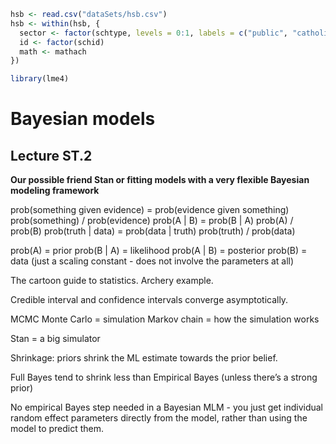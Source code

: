 
```r
hsb <- read.csv("dataSets/hsb.csv")
hsb <- within(hsb, {
  sector <- factor(schtype, levels = 0:1, labels = c("public", "catholic"))
  id <- factor(schid)
  math <- mathach
})

library(lme4)
```

# Bayesian models

## Lecture ST.2

**Our possible friend Stan or fitting models with a very flexible Bayesian modeling framework**

prob(something given evidence) = prob(evidence given something) prob(something) / prob(evidence)
prob(A | B) = prob(B | A) prob(A) / prob(B)
prob(truth | data) = prob(data | truth) prob(truth) / prob(data)

prob(A) = prior
prob(B | A) = likelihood
prob(A | B) = posterior
prob(B) = data (just a scaling constant - does not involve the parameters at all)

The cartoon guide to statistics. Archery example.

Credible interval and confidence intervals converge asymptotically.

MCMC
Monte Carlo = simulation
Markov chain = how the simulation works

Stan = a big simulator

Shrinkage: priors shrink the ML estimate towards the prior belief.

Full Bayes tend to shrink less than Empirical Bayes (unless there's a strong prior)

No empirical Bayes step needed in a Bayesian MLM - you just get individual random effect parameters directly from the model, rather than using the model to predict them.

